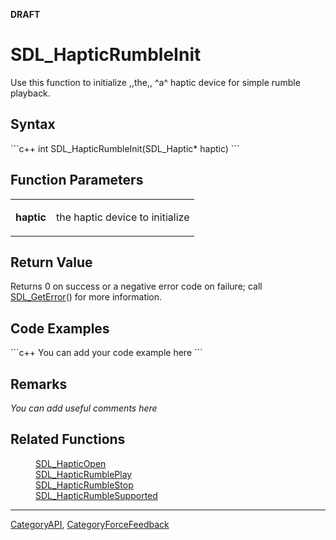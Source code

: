 <!-- pragma section-numbers off -->
<!-- pragma camelcase off -->
'''DRAFT'''

= SDL_HapticRumbleInit =
Use this function to initialize ,,the,, ^a^ haptic device for simple rumble playback.


== Syntax ==
```c++
int SDL_HapticRumbleInit(SDL_Haptic* haptic)
```

== Function Parameters ==
{|
|'''haptic'''
|the haptic device to initialize
|}

== Return Value ==
Returns 0 on success or a negative error code on failure; call [[SDL_GetError]]() for more information.

== Code Examples ==
```c++
You can add your code example here
```

== Remarks ==
''You can add useful comments here''

== Related Functions ==
:[[SDL_HapticOpen]]
:[[SDL_HapticRumblePlay]]
:[[SDL_HapticRumbleStop]]
:[[SDL_HapticRumbleSupported]]

----
[[CategoryAPI]], [[CategoryForceFeedback]]
